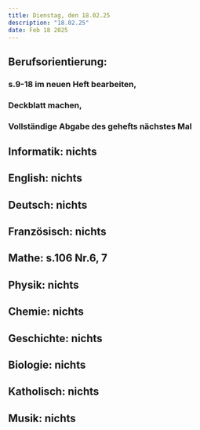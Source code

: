 ```yaml
---
title: Dienstag, den 18.02.25
description: "18.02.25"
date: Feb 18 2025
---
```

## Berufsorientierung: 
###    s.9-18 im neuen Heft bearbeiten,
###    Deckblatt machen, 
###    Vollständige Abgabe des gehefts nächstes Mal
## Informatik: nichts
## English: nichts
## Deutsch: nichts
## Französisch: nichts
## Mathe: s.106 Nr.6, 7
## Physik: nichts
## Chemie: nichts
## Geschichte: nichts
## Biologie: nichts
## Katholisch: nichts
## Musik: nichts